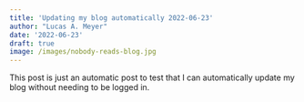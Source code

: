 ```yaml
---
title: 'Updating my blog automatically 2022-06-23'
author: "Lucas A. Meyer"
date: '2022-06-23'
draft: true
image: /images/nobody-reads-blog.jpg
---
```


This post is just an automatic post to test that I can automatically update my blog without needing to be logged in.